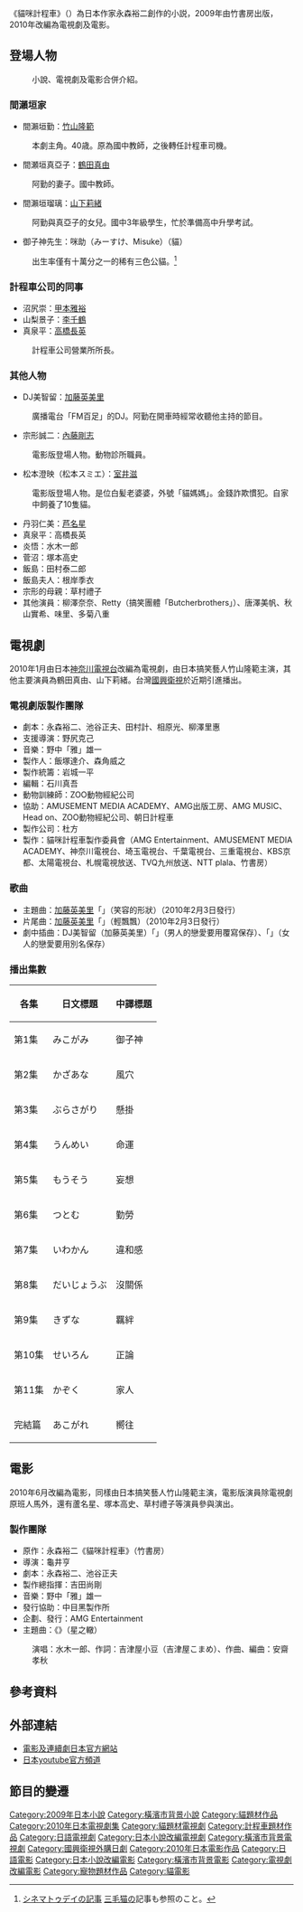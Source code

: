 {{noteTA
|G1=JP
|1=zh-cn:出租车;zh-tw:計程車;zh-hk:的士;zh-sg:德士;
}}
{{expand|time=2014-05-12T02:33:15+00:00}}
{{refimprove|time=2014-05-12T02:33:15+00:00}}
《貓咪計程車》（{{lang-ja|ねこタクシー}}）為日本作家永森裕二創作的小説，2009年由竹書房出版，2010年改編為電視劇及電影。

== 登場人物 ==
: 小說、電視劇及電影合併介紹。
=== 間瀨垣家 ===
* 間瀨垣勤：[[竹山隆範|竹山隆範]]
: 本劇主角。40歳。原為國中教師，之後轉任計程車司機。
* 間瀬垣真亞子：[[鶴田真由|鶴田真由]]
: 阿勤的妻子。國中教師。
* 間瀨垣瑠璃：[[山下莉緒|山下莉緒]]
: 阿勤與真亞子的女兒。國中3年級學生，忙於準備高中升學考試。
* 御子神先生：咪助（みーすけ、Misuke）（貓）
: 出生率僅有十萬分之一的稀有三色公貓。<ref>[http://www.cinematoday.jp/page/N0022063 シネマトゥデイの記事] {{Wayback|url=http://www.cinematoday.jp/page/N0022063 |date=20160304103454 }}[[三毛猫|三毛猫]]の記事も参照のこと。</ref>

=== 計程車公司的同事 ===
* 沼尻崇：[[甲本雅裕|甲本雅裕]]
* 山梨景子：[[李千鶴|李千鶴]]
* 真泉平：[[高橋長英|高橋長英]]
: 計程車公司營業所所長。

=== 其他人物 ===
* DJ美智留：[[加藤英美里|加藤英美里]]
: 廣播電台「FM百足」的DJ。阿勤在開車時經常收聽他主持的節目。
* 宗形誠二：[[內藤剛志|內藤剛志]]
: 電影版登場人物。動物診所職員。
* 松本澄映（松本スミエ）：[[室井滋|室井滋]]
: 電影版登場人物。是位白髪老婆婆，外號「貓媽媽」。金錢詐欺慣犯。自家中飼養了10隻貓。
* 丹羽仁美：[[芦名星|芦名星]]
* 真泉平：高橋長英
* 炎悟：水木一郎
* 菅沼：塚本高史
* 飯島：田村泰二郎
* 飯島夫人：根岸季衣
* 宗形的母親：草村禮子
* 其他演員：柳澤奈奈、Retty（搞笑團體「Butcher ​brothers」）、唐澤美帆、秋山實希、味里、多菊八重

== 電視劇 ==
2010年1月由日本[[神奈川電視台|神奈川電視台]]改編為電視劇，由日本搞笑藝人竹山隆範主演，其他主要演員為鶴田真由、山下莉緒。台灣[[國興衛視|國興衛視]]於近期引進播出。

{{電視節目資訊框
| 顏色       = #87CEEB;color:#FFFFFF
| 名稱       = 貓咪計程車
| 原名       = {{lang|ja|ねこタクシー}}
| 圖片       = 
| 類型       = 劇情
| 原創       = 永森裕二《貓咪計程車》（竹書房）
| 導演       = 龜井亨
| 編劇       = 永森裕二、池谷正夫、田村計、相原光、柳澤里惠
| 演出       = [[竹山隆範|竹山隆範]]、鶴田真由、[[山下莉緒|山下莉緒]] 等
| 主題曲     = 加藤英美里「{{lang|ja|笑顔のかたち}}」（笑容的形狀）
| 國家       = {{JPN}}
| 地區       = {{JPN}}
| 語言       = [[日語|日語]]
| 季數       = 1
| 集數       = 12
| 製片人     = 飯塚達介、森角威之
| 外景       = {{JPN}}
| 每集長     = 30分鐘
| 頻道       = 神奈川電視台
| 電視網     = 神奈川電視台
| 音訊制式   = [[立體聲|立體聲]]
| 首播國家   ={{JPN}}
| 開始       = 2010年1月8日
| 結束       = 3月26日
| 首播國家1= {{TWN}}
| 頻道1  = [[國興衛視|國興衛視]]
| 開始1    = 2014年5月10日
| 結束1    = 6月14日
| 相關劇集   = 
| 中國大陸名稱 = 
| 台灣名稱     = 貓咪計-{程}-車
| 港澳名稱     = 
| 馬新名稱     = 
| 官方網站   = http://www.nekotaku.info/tv/
| imdb_id    = 
| tv_com_id  = 
}}

=== 電視劇版製作團隊 ===
* 劇本：永森裕二、池谷正夫、田村計、相原光、柳澤里惠
* 支援導演：野尻克己
* 音樂：野中「雅」雄一
* 製作人：飯塚達介、森角威之
* 製作統籌：岩城一平
* 編輯：石川真吾
* 動物訓練師：ZOO動物經紀公司
* 協助：AMUSEMENT MEDIA ACADEMY、AMG出版工房、AMG MUSIC、Head on、ZOO動物經紀公司、朝日計程車
* 製作公司：杜方
* 製作：貓咪計程車製作委員會（AMG Entertainment、AMUSEMENT MEDIA ACADEMY、神奈川電視台、埼玉電視台、千葉電視台、三重電視台、KBS京都、太陽電視台、札幌電視放送、TVQ九州放送、NTT plala、竹書房）

=== 歌曲 ===
* 主題曲：[[加藤英美里|加藤英美里]]「{{lang|ja|笑顔のかたち}}」（笑容的形狀）（2010年2月3日發行）
* 片尾曲：[[加藤英美里|加藤英美里]]「{{lang|ja|ふわふわ}}」（輕飄飄）（2010年2月3日發行）
* 劇中插曲：DJ美智留（加藤英美里）「{{lang|ja|オンナの恋は上書き保存}}」（男人的戀愛要用覆寫保存）、「{{lang|ja|オトコの恋は別名保存}}」（女人的戀愛要用別名保存）

=== 播出集數 ===
{| class=wikitable style="text-align:center"
|-
!各集!!日文標題!!中譯標題
|-
|第1集||みこがみ||御子神
|-
|第2集||かざあな||風穴
|-
|第3集||ぶらさがり||懸掛
|-
|第4集||うんめい||命運
|-
|第5集||もうそう||妄想
|-
|第6集||つとむ||勤勞
|-
|第7集||いわかん||違和感
|-
|第8集||だいじょうぶ||沒關係
|-
|第9集||きずな||羈絆
|-
|第10集||せいろん||正論
|-
|第11集||かぞく||家人
|-
|完結篇||あこがれ||嚮往
|}
<!--
=== 放送局 ===
{| class="wikitable" style="font-size:small"
|-
!放送地域!!放送局!!放送期間!!放送日時!!放送系列!!備考
|-
|[[福岡県|福岡県]]||[[TVQ九州放送|TVQ九州放送]]||2010年1月4日 - 2010年3月22日||月曜 25時23分 - 25時53分||[[TXN|テレビ東京系列]]<br />製作委員会参加||2010年4月11日より再放送</br>日曜 12時25分 - 12時55分
|-
|[[兵庫県|兵庫県]]||[[サンテレビジョン|サンテレビ]]||2010年1月6日 - 2010年3月24日||水曜 20時54分 - 21時24分||rowspan="6"|[[全国独立UHF放送協議会|独立UHF局]]<br />製作委員会参加||2010年4月7日より再放送</br>火曜 8時00分 - 8時30分
|-
|[[神奈川県|神奈川県]]||[[テレビ神奈川|tvk]]||rowspan="2"|2010年1月8日 - 2010年3月26日||金曜 21時00分 - 21時30分||
|-
|[[千葉県|千葉県]]||[[千葉テレビ放送|チバテレ]]||金曜 21時30分 - 22時00分||
|-
|[[三重県|三重県]]||[[三重テレビ放送|三重テレビ]]||2010年1月9日 - 2010年3月27日||土曜 23時55分 - 24時25分||2010年4月2日より再放送</br>金曜 25時50分 - 26時20分
|-
|[[京都府|京都府]]||[[京都放送|KBS京都]]||2010年1月10日 - 2010年3月28日||日曜 23時30分 - 24時00分||2014年1月5日より再放送</br>日曜 23時30分 - 24時00分
|-
|[[埼玉県|埼玉県]]||[[テレビ埼玉|テレ玉]]||2010年1月12日 - 2010年3月30日||火曜 23時30分 - 24時00分||
|-
|[[北海道|北海道]]||[[札幌テレビ放送|札幌テレビ]]||2010年1月21日 - 2010年4月8日||木曜 25時43分 - 26時13分||[[日本テレビ放送網|日本テレビ]][[日本テレビネットワーク協議会|系列]]<br />製作委員会参加||2010年4月9日より再放送</br>金曜 10時25分 - 10時55分
|-
|[[石川県|石川県]]||[[北陸朝日放送|北陸朝日放送]]||2010年4月5日 - 2010年6月21日||月曜 25時15分 - 25時45分||[[テレビ朝日|テレビ朝日]][[All-nippon_News_Network|系列]]||
|-
|[[宮城県|宮城県]]||[[仙台放送|仙台放送]]||2010年4月9日 - 2010年7月2日||金曜 26時05分 - 26時35分||[[フジテレビジョン|フジテレビ]][[フジネットワーク|系列]]||2011年5月25日より再放送</br>水曜 25時45分 - 26時45分（二話連続）
|-
|[[富山県|富山県]]||[[北日本放送|北日本放送]]||2010年4月21日 - 2010年7月14日||水曜 25時25分 - 25時55分||日本テレビ系列||7月7日は休止</br>最終話は 25時35分 - 26時05分に放送
|-
|[[福島県|福島県]]||[[福島中央テレビ|福島中央テレビ]]||2010年5月12日 - 2010年8月4日||水曜 10時55分 - 11時25分||日本テレビ系列||
|-
|[[福井県|福井県]]||[[福井放送|福井放送]]||2010年7月1日 - 2010年9月16日||木曜 15時55分 - 16時53分||日本テレビ系列<BR>テレビ朝日系列||二話連続放送
|-
|[[山梨県|山梨県]]||[[テレビ山梨|テレビ山梨]]||2010年8月11日 - 2010年8月18日||毎日 14時55分 - 15時50分||[[TBSテレビ|TBS]][[Japan_News_Network|系列]]||8月14日・8月15日は休止<BR>二話連続放送
|-
|[[鹿児島県|鹿児島県]]||[[南日本放送|南日本放送]]||2010年9月28日 - 2010年12月14日||火曜 24時40分 - 25時10分||TBS系列||初回は24時50分 -
|-
|[[岡山県|岡山県]]||[[山陽放送|山陽放送]]||2011年1月10日 - 2011年4月4日||火曜 25時50分 - 26時20分||TBS系列|| 
|-
|日本全国||[[日本映画専門チャンネル|日本映画専門<br />チャンネル]]||2011年2月15日 - 2011年2月21日||不定期放送||||
|-
|[[大分県|大分県]]||[[大分放送|大分放送]]||2011年9月1日 - 2011年9月22日||月～木曜 10時20分 - 10時50分||TBS系列||｢ホッとTime」枠</br>9月19日は[[旅RUN|旅RUN]]放送のため休止
|}
*この他、[[ひかりTV|ひかりTV]]にて2010年1月13日より[[ビデオ・オン・デマンド|VOD]]配信を実施。
-->

== 電影 ==
2010年6月改編為電影，同樣由日本搞笑藝人竹山隆範主演，電影版演員除電視劇原班人馬外，還有蘆名星、塚本高史、草村禮子等演員參與演出。

=== 製作團隊 ===
* 原作：永森裕二《貓咪計程車》（竹書房）
* 導演：龜井亨
* 劇本：永森裕二、池谷正夫
* 製作總指揮：吉田尚剛
* 音樂：野中「雅」雄一
* 發行協助：中目黑製作所
* 企劃、發行：AMG Entertainment
* 主題曲：《{{lang|ja|ソラノワダチ}}》（星之轍） 
: 演唱：水木一郎、作詞：吉津屋小豆（吉津屋こまめ）、作曲、編曲：安齋孝秋

== 參考資料 ==
<references/>

==外部連結==
* [http://www.nekotaku.info/ 電影及連續劇日本官方網站] {{Wayback|url=http://www.nekotaku.info/ |date=20210118045919 }}
* [http://www.youtube.com/user/NekoTaxi2010 日本youtube官方頻道] {{Wayback|url=http://www.youtube.com/user/NekoTaxi2010 |date=20201123212945 }}

==節目的變遷==
{{電視節目的變遷
|電視台={{flagicon|Taiwan}} [[國興衛視|國興衛視]]
|播放檔次= 週六 23:00至24:00
|節目名稱=貓咪計-{程}-車<br/>（2014.05.10 - 2014.06.14）
|上一節目=[[一郎出遊記|-{一}-郎出遊記]]<br/>（2014.01.04 - 2014.05.03）
|下一節目=[[黑貓露西|黑貓露西]]<br/>（2014.06.21  - 2014.07.26）
}}
{{2014年台灣播出之日劇}}
{{DEFAULTSORT:Neko Taxi}}
[[Category:2009年日本小說|Category:2009年日本小說]]
[[Category:橫濱市背景小說|Category:橫濱市背景小說]]
[[Category:貓題材作品|Category:貓題材作品]]
[[Category:2010年日本電視劇集|Category:2010年日本電視劇集]]
[[Category:貓題材電視劇|Category:貓題材電視劇]]
[[Category:計程車題材作品|Category:計程車題材作品]]
[[Category:日語電視劇|Category:日語電視劇]]
[[Category:日本小說改編電視劇|Category:日本小說改編電視劇]]
[[Category:橫濱市背景電視劇|Category:橫濱市背景電視劇]]
[[Category:國興衛視外購日劇|Category:國興衛視外購日劇]]
[[Category:2010年日本電影作品|Category:2010年日本電影作品]]
[[Category:日語電影|Category:日語電影]]
[[Category:日本小說改編電影|Category:日本小說改編電影]]
[[Category:橫濱市背景電影|Category:橫濱市背景電影]]
[[Category:電視劇改編電影|Category:電視劇改編電影]]
[[Category:寵物題材作品|Category:寵物題材作品]]
[[Category:貓電影|Category:貓電影]]